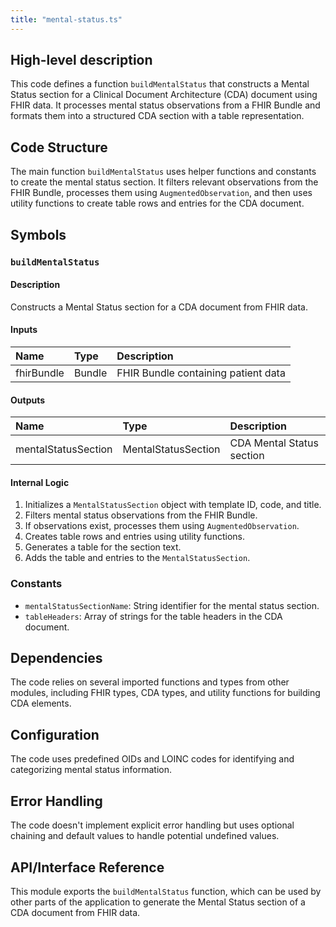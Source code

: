 ```yaml
---
title: "mental-status.ts"
---
```


## High-level description
This code defines a function `buildMentalStatus` that constructs a Mental Status section for a Clinical Document Architecture (CDA) document using FHIR data. It processes mental status observations from a FHIR Bundle and formats them into a structured CDA section with a table representation.

## Code Structure
The main function `buildMentalStatus` uses helper functions and constants to create the mental status section. It filters relevant observations from the FHIR Bundle, processes them using `AugmentedObservation`, and then uses utility functions to create table rows and entries for the CDA document.

## Symbols

### `buildMentalStatus`
#### Description
Constructs a Mental Status section for a CDA document from FHIR data.

#### Inputs
| Name | Type | Description |
|:-----|:-----|:------------|
| fhirBundle | Bundle | FHIR Bundle containing patient data |

#### Outputs
| Name | Type | Description |
|:-----|:-----|:------------|
| mentalStatusSection | MentalStatusSection | CDA Mental Status section |

#### Internal Logic
1. Initializes a `MentalStatusSection` object with template ID, code, and title.
2. Filters mental status observations from the FHIR Bundle.
3. If observations exist, processes them using `AugmentedObservation`.
4. Creates table rows and entries using utility functions.
5. Generates a table for the section text.
6. Adds the table and entries to the `MentalStatusSection`.

### Constants
- `mentalStatusSectionName`: String identifier for the mental status section.
- `tableHeaders`: Array of strings for the table headers in the CDA document.

## Dependencies
The code relies on several imported functions and types from other modules, including FHIR types, CDA types, and utility functions for building CDA elements.

## Configuration
The code uses predefined OIDs and LOINC codes for identifying and categorizing mental status information.

## Error Handling
The code doesn't implement explicit error handling but uses optional chaining and default values to handle potential undefined values.

## API/Interface Reference
This module exports the `buildMentalStatus` function, which can be used by other parts of the application to generate the Mental Status section of a CDA document from FHIR data.
